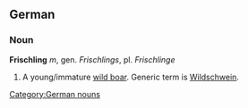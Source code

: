 ==German==
===Noun===
'''Frischling''' ''m'', gen. ''Frischlings'', pl. ''Frischlinge''
#A young/immature [[wild boar]]. Generic term is [[Wildschwein]].

[[Category:German nouns]]